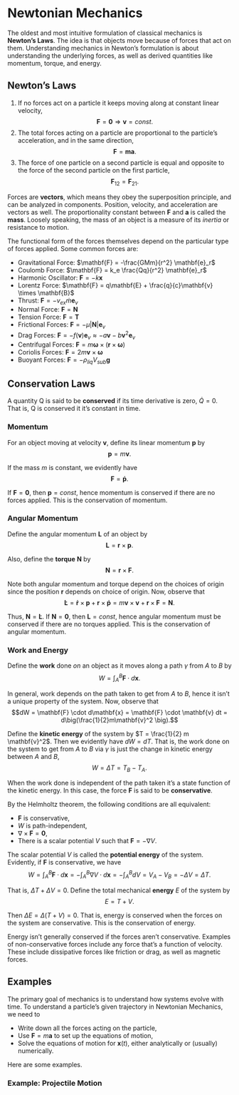 # Newtonian Mechanics

The oldest and most intuitive formulation of classical mechanics is **Newton's Laws**. The idea is that objects move because of forces that act on them. Understanding mechanics in Newton's formulation is about understanding the underlying forces, as well as derived quantities like momentum, torque, and energy.

## Newton's Laws

1. If no forces act on a particle it keeps moving along at constant linear velocity,  $$\mathbf{F} = \mathbf{0} \Rightarrow \mathbf{v}=const.$$
2. The total forces acting on a particle are proportional to the particle's acceleration, and in the same direction, $$\mathbf{F} = \mathbf{m} \mathbf{a}.$$
3. The force of one particle on a second particle is equal and opposite to the force of the second particle on the first particle, $$\mathbf{F}_{12} = \mathbf{F}_{21}.$$

Forces are **vectors**, which means they obey the superposition principle, and can be analyzed in components. Position, velocity, and acceleration are vectors as well. The proportionality constant between $\mathbf{F}$ and $\mathbf{a}$ is called the **mass**. Loosely speaking, the mass of an object is a measure of its *inertia* or resistance to motion. 

The functional form of the forces themselves depend on the particular type of forces applied. Some common forces are:

- Gravitational Force: $\mathbf{F} = -\frac{GMm}{r^2} \mathbf{e}_r$
- Coulomb Force: $\mathbf{F} = k_e \frac{Qq}{r^2} \mathbf{e}_r$
- Harmonic Oscillator: $\mathbf{F} = -k\mathbf{x}$
- Lorentz Force: $\mathbf{F} = q\mathbf{E} + \frac{q}{c}\mathbf{v} \times \mathbf{B}$
- Thrust: $\mathbf{F} = - v_{ex} \dot m \mathbf{e}_v$
- Normal Force: $\mathbf{F} = \mathbf{N}$
- Tension Force: $\mathbf{F} = \mathbf{T}$
- Frictional Forces: $\mathbf{F} = -\mu |\mathbf{N}| \mathbf{e}_v$
- Drag Forces: $\mathbf{F} = -f(\mathbf{v}) \mathbf{e}_v \approx -a\mathbf{v} -b\mathbf{v}^2\mathbf{e}_v$
- Centrifugal Forces: $\mathbf{F} = m\boldsymbol{\omega} \times (\mathbf{r} \times \boldsymbol{\omega})$
- Coriolis Forces: $\mathbf{F} = 2m \mathbf{v} \times \boldsymbol{\omega}$
- Buoyant Forces: $\mathbf{F} = - \rho_{liq} V_{sub} \mathbf{g}$



## Conservation Laws

A quantity Q is said to be **conserved** if its time derivative is zero, $\dot Q = 0$. That is, Q is conserved it it's constant in time.

### Momentum

For an object moving at velocity $\mathbf{v}$, define its linear momentum $\mathbf{p}$ by $$\mathbf{p} = m \mathbf{v}.$$

If the mass $m$ is constant, we evidently have $$\mathbf{F} = \mathbf{\dot p}.$$

If $\mathbf{F} = \mathbf{0}$, then $\mathbf{p}=const$, hence momentum is conserved if there are no forces applied. This is the conservation of momentum.

### Angular Momentum

Define the angular momentum $\mathbf{L}$ of an object by $$\mathbf{L} = \mathbf{r} \times \mathbf{p}.$$

Also, define the **torque** $\mathbf{N}$ by $$\mathbf{N} = \mathbf{r} \times \mathbf{F}.$$

Note both angular momentum and torque depend on the choices of origin since the position $\mathbf{r}$ depends on choice of origin. Now, observe that $$\mathbf{\dot L} = \mathbf{\dot r} \times \mathbf{p} + \mathbf{r} \times \mathbf{\dot p} = m \mathbf{v} \times \mathbf{v} + \mathbf{r} \times \mathbf{F} = \mathbf{N}.$$

Thus, $\mathbf{N} = \mathbf{\dot L}$. If $\mathbf{N} = \mathbf{0}$, then $\mathbf{L}=const$, hence angular momentum must be conserved if there are no torques applied. This is the conservation of angular momentum.

### Work and Energy

Define the **work** done *on* an object as it moves along a path $\gamma$ from $A$ to $B$ by $$W = \int_A^B \mathbf{F} \cdot d\mathbf{x}.$$

In general, work depends on the path taken to get from $A$ to $B$, hence it isn't a unique property of the system. Now, observe that $$dW = \mathbf{F} \cdot d\mathbf{x} = \mathbf{F} \cdot \mathbf{v} dt = d\big(\frac{1}{2}m\mathbf{v}^2 \big).$$

Define the **kinetic energy** of the system by $T = \frac{1}{2} m \mathbf{v}^2$. Then we evidently have $dW=dT$. That is, the work done on the system to get from $A$ to $B$ via $\gamma$ is just the change in kinetic energy between $A$ and $B$, $$W = \Delta T = T_B - T_A.$$

When the work done is independent of the path taken it's a state function of the kinetic energy. In this case, the force $\mathbf{F}$ is said to be **conservative**. 

By the Helmholtz theorem, the following conditions are all equivalent:

- $\mathbf{F}$ is conservative,
- $W$ is path-independent,
- $\nabla \times \mathbf{F} = \mathbf{0}$,
- There is a scalar potential $V$ such that $\mathbf{F} = -\nabla V$.

The scalar potential $V$ is called the **potential energy** of the system. Evidently, if $\mathbf{F}$ is conservative, we have $$W = \int_A^B \mathbf{F} \cdot d\mathbf{x} = -\int_A^B \nabla V \cdot d\mathbf{x} = -\int_A^B dV = V_A - V_B = -\Delta V = \Delta T.$$

That is, $\Delta T + \Delta V = 0$. Define the total mechanical **energy** $E$ of the system by $$E = T + V.$$

Then $\Delta E = \Delta (T + V) = 0$. That is, energy is conserved when the forces on the system are conservative. This is the conservation of energy. 

Energy isn't generally conserved if the forces aren't conservative. Examples of non-conservative forces include any force that's a function of velocity. These include dissipative forces like friction or drag, as well as magnetic forces.



## Examples

The primary goal of mechanics is to understand how systems evolve with time. To understand a particle's given trajectory in Newtonian Mechanics, we need to

- Write down all the forces acting on the particle,
- Use $\mathbf{F} = m \mathbf{a}$ to set up the equations of motion,
- Solve the equations of motion for $\mathbf{x}(t)$, either analytically or (usually) numerically.

Here are some examples.

### Example: Projectile Motion





